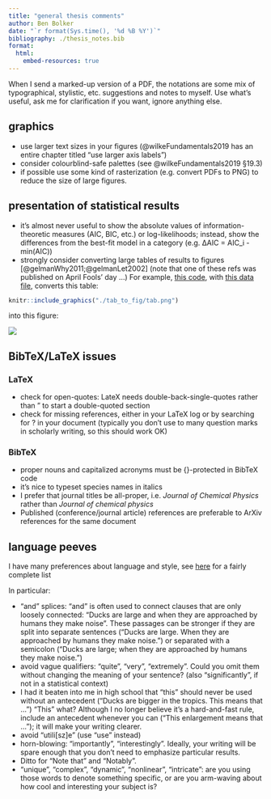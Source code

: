 ```yaml
---
title: "general thesis comments"
author: Ben Bolker
date: "`r format(Sys.time(), '%d %B %Y')`"
bibliography: ./thesis_notes.bib
format:
  html:
    embed-resources: true
---
```


When I send a marked-up version of a PDF, the notations are some mix of typographical, stylistic, etc. suggestions and notes to myself. Use what's useful, ask me for clarification if you want, ignore anything else.

## graphics

* use larger text sizes in your figures (@wilkeFundamentals2019 has an entire chapter titled "use larger axis labels")
* consider colourblind-safe palettes (see @wilkeFundamentals2019 §19.3)
* if possible use some kind of rasterization (e.g. convert PDFs to PNG) to reduce the size of large figures. 

## presentation of statistical results

* it's almost never useful to show the absolute values of information-theoretic measures (AIC, BIC, etc.) or log-likelihoods; instead, show the differences from the best-fit model in a category (e.g. ΔAIC = AIC_i - min(AIC))
* strongly consider converting large tables of results to figures [@gelmanWhy2011;@gelmanLet2002] (note that one of these refs was published on April Fools' day ...) For example, [this code](tab_to_fig/tab_to_fig.R), with [this data file](tab_to_fig/tab.csv), converts this table:

```r
knitr::include_graphics("./tab_to_fig/tab.png")
```

into this figure:

![](./tab_to_fig/fig.png)

## BibTeX/LaTeX issues

### LaTeX

* check for open-quotes: LateX needs double-back-single-quotes rather than " to start a double-quoted section
* check for missing references, either in your LaTeX log or by searching for ? in your document (typically you don't use to many question marks in scholarly writing, so this should work OK)

### BibTeX

* proper nouns and capitalized acronyms must be {}-protected in BibTeX code
* it's nice to typeset species names in italics
* I prefer that journal titles be all-proper, i.e. *Journal of Chemical Physics* rather than *Journal of chemical physics*
* Published (conference/journal article) references are preferable to ArXiv references for the same document

## language peeves

I have many preferences about language and style, see [here](https://bbolker.github.io/bbmisc/peeves.html) for a fairly complete list

In particular:

* "and" splices: "and" is often used to connect clauses that are only loosely connected: "Ducks are large and when they are approached by humans they make noise". These passages can be stronger if they are split into separate sentences ("Ducks are large. When they are approached by humans they make noise.") or separated with a semicolon ("Ducks are large; when they are approached by humans they make noise.")
* avoid vague qualifiers: "quite", "very", "extremely". Could you omit them without changing the meaning of your sentence? (also "significantly", if not in a statistical context)
* I had it beaten into me in high school that "this" should never be used without an antecedent ("Ducks are bigger in the tropics. This means that ...") "This" what? Although I no longer believe it's a hard-and-fast rule, include an antecedent whenever you can ("This enlargement means that ..."); it will make your writing clearer.
- avoid "utili[sz]e" (use "use" instead)
- horn-blowing: "importantly", "interestingly". Ideally, your writing will be spare enough that you don't need to emphasize particular results.
- Ditto for "Note that" and "Notably".
- "unique", "complex", "dynamic", "nonlinear", "intricate": are you using those words to denote something specific, or are you arm-waving about how cool and interesting your subject is?

